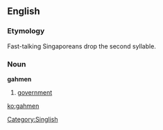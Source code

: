 ==English==

===Etymology===
Fast-talking Singaporeans drop the second syllable.

===Noun===
'''gahmen'''

# {{Singapore}} [[government]]

[[Category:Singlish]]

[[ko:gahmen]]